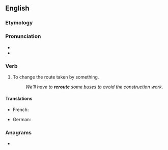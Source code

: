 ==English==

===Etymology===
{{prefix|en|re|route}}

===Pronunciation===
* {{rhymes|en|aʊt}}
* {{rhymes|en|uːt}}

===Verb===
{{en-verb|reroutes|rerouting|pres_ptc2=rerouteing|rerouted}}

# To change the route taken by something.
#: ''We'll have to '''reroute''' some buses to avoid the construction work.''

====Translations====
{{trans-top|to change the route taken by something}}
* French: {{t+|fr|recircuiter}}
{{trans-mid}}
* German: {{t+|de|umleiten}}
{{trans-bottom}}

===Anagrams===
* {{anagrams|en|a=eeorrtu|uretero-}}